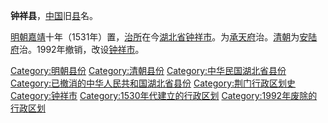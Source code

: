 '''钟祥县'''，[[中国|中国]]旧[[县|县]]名。

[[明朝|明朝]][[嘉靖|嘉靖]]十年（1531年）置，[[治所|治所]]在今[[湖北省|湖北省]][[钟祥市|钟祥市]]。为[[承天府_(湖北)|承天府]]治。[[清朝|清朝]]为[[安陆府|安陆府]]治。1992年撤销，改设[[钟祥市|钟祥市]]。

{{中華民國湖北省行政區劃}}
{{湖北行政区划小作品}}
{{DEFAULTSORT:Z}}
[[Category:明朝县份|Category:明朝县份]]
[[Category:清朝县份|Category:清朝县份]]
[[Category:中华民国湖北省县份|Category:中华民国湖北省县份]]
[[Category:已撤消的中华人民共和国湖北省县份|Category:已撤消的中华人民共和国湖北省县份]]
[[Category:荆门行政区划史|Category:荆门行政区划史]]
[[Category:钟祥市|Category:钟祥市]]
[[Category:1530年代建立的行政区划|Category:1530年代建立的行政区划]]
[[Category:1992年废除的行政区划|Category:1992年废除的行政区划]]